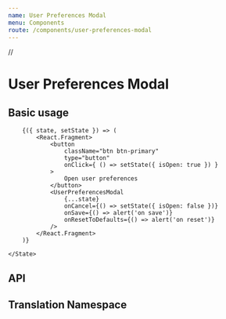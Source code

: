 ```yaml
---
name: User Preferences Modal
menu: Components
route: /components/user-preferences-modal
---
```


//

# User Preferences Modal

## Basic usage

<Playground>
    <State initial={{
        isOpen: false,
        windowLevelData: windowLevelDefaults,
        hotKeysData: hotkeyDefaults,
    }}>

        {({ state, setState }) => (
            <React.Fragment>
                <button
                    className="btn btn-primary"
                    type="button"
                    onClick={ () => setState({ isOpen: true }) }
                >
                    Open user preferences
                </button>
                <UserPreferencesModal
                    {...state}
                    onCancel={() => setState({ isOpen: false })}
                    onSave={() => alert('on save')}
                    onResetToDefaults={() => alert('on reset')}
                />
            </React.Fragment>
        )}

    </State>

</Playground>

## API

<Props of={UserPreferencesModal} />

## Translation Namespace

<NameSpace name="UserPreferencesModal" />
